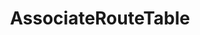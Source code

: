 ---
slug: aws_rt_vpc_route_table_association_changes
title: AssociateRouteTable
sidebar_label: AssociateRouteTable
---